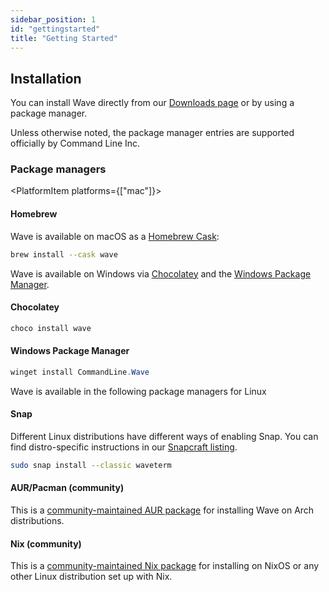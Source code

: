 ```yaml
---
sidebar_position: 1
id: "gettingstarted"
title: "Getting Started"
---
```



<PlatformProvider>
  <PlatformSelectorButton />

## Installation

You can install Wave directly from our [Downloads page](https://www.waveterm.dev/download) or by using a package manager.

Unless otherwise noted, the package manager entries are supported officially by Command Line Inc.

### Package managers

<PlatformItem platforms={["mac"]}>

#### Homebrew

Wave is available on macOS as a [Homebrew Cask](https://formulae.brew.sh/cask/wave):

```bash
brew install --cask wave
```

</PlatformItem>
<PlatformItem platforms={["windows"]}>

Wave is available on Windows via [Chocolatey](https://community.chocolatey.org/packages/wave) and the [Windows Package Manager](https://winstall.app/apps/CommandLine.Wave).

#### Chocolatey

```Powershell
choco install wave
```

#### Windows Package Manager

```Powershell
winget install CommandLine.Wave
```

</PlatformItem>
<PlatformItem platforms={["linux"]}>

Wave is available in the following package managers for Linux

#### Snap

Different Linux distributions have different ways of enabling Snap. You can find distro-specific instructions in our [Snapcraft listing](https://snapcraft.io/waveterm).

```bash
sudo snap install --classic waveterm
```

#### AUR/Pacman (community)

This is a [community-maintained AUR package](https://aur.archlinux.org/packages/waveterm) for installing Wave on Arch distributions.

#### Nix (community)

This is a [community-maintained Nix package](https://search.nixos.org/packages?channel=unstable&show=waveterm&size=50&sort=relevance&type=packages&query=waveterm) for installing on NixOS or any other Linux distribution set up with Nix.

</PlatformItem>

</PlatformProvider>
